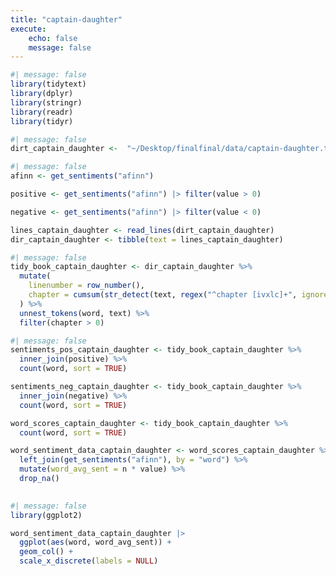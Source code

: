 ```yaml
---
title: "captain-daughter"
execute:
    echo: false
    message: false
---
```


```r
#| message: false
library(tidytext)
library(dplyr)
library(stringr)
library(readr)
library(tidyr)
```
```r
#| message: false
dirt_captain_daughter <-  "~/Desktop/finalfinal/data/captain-daughter.txt"
```

```r
#| message: false
afinn <- get_sentiments("afinn")

positive <- get_sentiments("afinn") |> filter(value > 0)

negative <- get_sentiments("afinn") |> filter(value < 0)

lines_captain_daughter <- read_lines(dirt_captain_daughter) 
dir_captain_daughter <- tibble(text = lines_captain_daughter)
```

```r
#| message: false
tidy_book_captain_daughter <- dir_captain_daughter %>%
  mutate(
    linenumber = row_number(),
    chapter = cumsum(str_detect(text, regex("^chapter [ivxlc]+", ignore_case = TRUE)))
  ) %>%
  unnest_tokens(word, text) %>%
  filter(chapter > 0)
```

```r
#| message: false
sentiments_pos_captain_daughter <- tidy_book_captain_daughter %>%
  inner_join(positive) %>%
  count(word, sort = TRUE)

sentiments_neg_captain_daughter <- tidy_book_captain_daughter %>%
  inner_join(negative) %>%
  count(word, sort = TRUE)

word_scores_captain_daughter <- tidy_book_captain_daughter %>%
  count(word, sort = TRUE)

word_sentiment_data_captain_daughter <- word_scores_captain_daughter %>%
  left_join(get_sentiments("afinn"), by = "word") %>%
  mutate(word_avg_sent = n * value) %>%
  drop_na()
                                                     
```


```r
#| message: false
library(ggplot2)

word_sentiment_data_captain_daughter |> 
  ggplot(aes(word, word_avg_sent)) + 
  geom_col() + 
  scale_x_discrete(labels = NULL)
```

